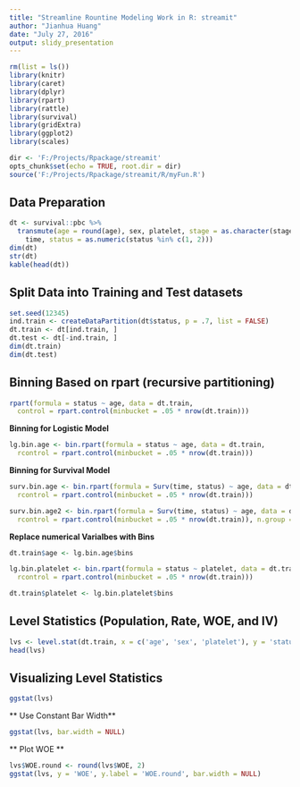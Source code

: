 ```yaml
---
title: "Streamline Rountine Modeling Work in R: streamit"
author: "Jianhua Huang"
date: "July 27, 2016"
output: slidy_presentation
---
```


```r
rm(list = ls())
library(knitr)
library(caret)
library(dplyr)
library(rpart)
library(rattle)
library(survival)
library(gridExtra)
library(ggplot2)
library(scales)

dir <- 'F:/Projects/Rpackage/streamit'
opts_chunk$set(echo = TRUE, root.dir = dir)
source('F:/Projects/Rpackage/streamit/R/myFun.R')
```


## Data Preparation
```r
dt <- survival::pbc %>%
  transmute(age = round(age), sex, platelet, stage = as.character(stage), 
    time, status = as.numeric(status %in% c(1, 2)))
dim(dt)
str(dt)
kable(head(dt))
```


## Split Data into Training and Test datasets
```r
set.seed(12345)
ind.train <- createDataPartition(dt$status, p = .7, list = FALSE)
dt.train <- dt[ind.train, ]
dt.test <- dt[-ind.train, ]
dim(dt.train)
dim(dt.test)
```

## Binning Based on rpart (recursive partitioning)
```r
rpart(formula = status ~ age, data = dt.train, 
  control = rpart.control(minbucket = .05 * nrow(dt.train)))
```

**Binning for Logistic Model**
```r
lg.bin.age <- bin.rpart(formula = status ~ age, data = dt.train, 
  rcontrol = rpart.control(minbucket = .05 * nrow(dt.train)))
```


**Binning for Survival Model**
```r
surv.bin.age <- bin.rpart(formula = Surv(time, status) ~ age, data = dt.train,
  rcontrol = rpart.control(minbucket = .05 * nrow(dt.train)))

surv.bin.age2 <- bin.rpart(formula = Surv(time, status) ~ age, data = dt.train,
  rcontrol = rpart.control(minbucket = .05 * nrow(dt.train)), n.group = 3:6)
```


**Replace numerical Varialbes with Bins**
```r
dt.train$age <- lg.bin.age$bins

lg.bin.platelet <- bin.rpart(formula = status ~ platelet, data = dt.train, 
  rcontrol = rpart.control(minbucket = .05 * nrow(dt.train)))

dt.train$platelet <- lg.bin.platelet$bins
```

## Level Statistics (Population, Rate, WOE, and IV)
```r
lvs <- level.stat(dt.train, x = c('age', 'sex', 'platelet'), y = 'status')
head(lvs)
```

## Visualizing Level Statistics
```r
ggstat(lvs)
```

** Use Constant Bar Width**
```r
ggstat(lvs, bar.width = NULL)
```

** Plot WOE **
```r
lvs$WOE.round <- round(lvs$WOE, 2)
ggstat(lvs, y = 'WOE', y.label = 'WOE.round', bar.width = NULL)
```

